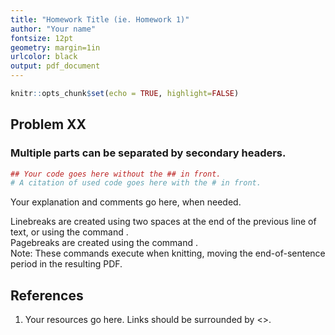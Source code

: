 ---
title: "Homework Title (ie. Homework 1)" 
author: "Your name"
fontsize: 12pt
geometry: margin=1in
urlcolor: black
output: pdf_document
---

```{r setup, include=FALSE}
knitr::opts_chunk$set(echo = TRUE, highlight=FALSE)
```

## Problem XX   
### Multiple parts can be separated by secondary headers.
```{r}
## Your code goes here without the ## in front.
# A citation of used code goes here with the # in front.
```
Your explanation and comments go here, when needed.  

Linebreaks are created using two spaces at the end of the previous line of text, or using the command \newline.  
Pagebreaks are created using the command \newpage.  
Note: These commands execute when knitting, moving the end-of-sentence period in the resulting PDF.


## References
1. Your resources go here. Links should be surrounded by <>.
